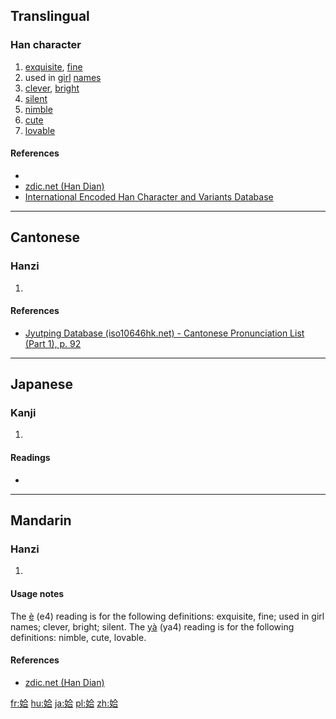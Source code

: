 ==Translingual==

===Han character===
{{Han char|rn=38|rad=女|as=06|sn=9|four=4846<sub>1</sub>|canj=女人一口 (VOMR)|ids=⿰[[女]][[合]]}}

# [[exquisite]], [[fine]]
# used in [[girl]] [[name]]s
# [[clever]], [[bright]]
# [[silent]]
# [[nimble]]
# [[cute]]
# [[lovable]]

====References====
* {{Han ref|kx=0261.070|dkj=06242|dj=0527.110|hdz=21046.020|uh=59F6|ud=23030|bh=CE6B|bd=52843}}
*[http://www.zdic.net/zd/zi/ZdicE5ZdicA7ZdicB6.htm zdic.net (Han Dian)]
*[http://chardb.iis.sinica.edu.tw/char/9727 International Encoded Han Character and Variants Database]

----

==Cantonese==

===Hanzi===
{{yue-hanzi|jyut=[[ap1]], [[ngap1]]|y=ap1, ngap1}}

# {{defn|lang=yue|sort=女06}}

====References====
* [http://www.iso10646hk.net/jp/document/download.jsp Jyutping Database (iso10646hk.net) - Cantonese Pronunciation List (Part 1), p. 92]

----

==Japanese==

===Kanji===
{{ja-kanji|grade=|rs=女06}}

# {{defn|lang=ja|sort=女06}}

====Readings====
* {{ja-readings|on=[[おう]] (ō)|kun=[[しずか]] (shizuka), [[あい]] (ai)}}

----

==Mandarin==

===Hanzi===
{{cmn-hanzi|pin=[[è]] ([[e4]]), [[yà]] ([[ya4]])|wg=o<sup>4</sup>, ya<sup>4</sup>}}

# {{defn|lang=cmn|sort=女06}}

====Usage notes====
The [[è]] (e4) reading is for the following definitions: exquisite, fine; used in girl names; clever, bright;
silent. The [[yà]] (ya4) reading is for the following definitions: nimble, cute, lovable.

====References====
*[http://www.zdic.net/zd/zi/ZdicE5ZdicA7ZdicB6.htm zdic.net (Han Dian)]

[[fr:姶]]
[[hu:姶]]
[[ja:姶]]
[[pl:姶]]
[[zh:姶]]